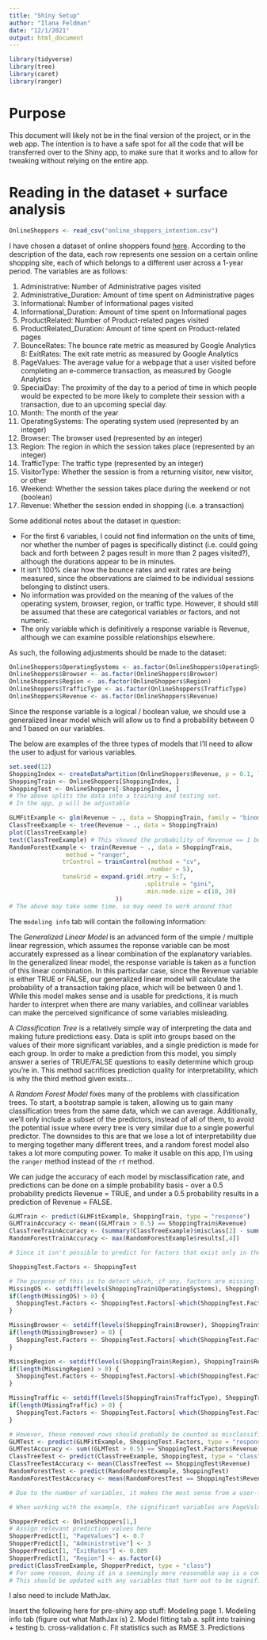 ```yaml
---
title: "Shiny Setup"
author: "Ilana Feldman"
date: "12/1/2021"
output: html_document
---
```


```r
library(tidyverse)
library(tree)
library(caret)
library(ranger)
```

# Purpose

This document will likely not be in the final version of the project, or in the web app. The intention is to have a safe spot for all the code that will be transferred over to the Shiny app, to make sure that it works and to allow for tweaking without relying on the entire app.

# Reading in the dataset + surface analysis

```r
OnlineShoppers <- read_csv("online_shoppers_intention.csv")
```

I have chosen a dataset of online shoppers found [here](https://archive.ics.uci.edu/ml/datasets/Online+Shoppers+Purchasing+Intention+Dataset). According to the description of the data, each row represents one session on a certain online shopping site, each of which belongs to a different user across a 1-year period. The variables are as follows:  

  1. Administrative: Number of Administrative pages visited  
  2. Administrative_Duration: Amount of time spent on Administrative pages 
  3. Informational: Number of Informational pages visited
  4. Informational_Duration: Amount of time spent on Informational pages
  5. ProductRelated: Number of Product-related pages visited
  6. ProductRelated_Duration: Amount of time spent on Product-related pages
  7. BounceRates: The bounce rate metric as measured by Google Analytics
  8: ExitRates: The exit rate metric as measured by Google Analytics
  9. PageValues: The average value for a webpage that a user visited before completing an e-commerce transaction, as measured by Google Analytics
  10. SpecialDay: The proximity of the day to a period of time in which people would be expected to be more likely to complete their session with a transaction, due to an upcoming special day.
  11. Month: The month of the year
  12. OperatingSystems: The operating system used (represented by an integer)
  13. Browser: The browser used (represented by an integer)
  14. Region: The region in which the session takes place (represented by an integer)
  15. TrafficType: The traffic type (represented by an integer) 
  16. VisitorType: Whether the session is from a returning visitor, new visitor, or other
  17. Weekend: Whether the session takes place during the weekend or not (boolean)
  18. Revenue: Whether the session ended in shopping (i.e. a transaction)
  
Some additional notes about the dataset in question:   

  - For the first 6 variables, I could not find information on the units of time, nor whether the number of pages is specifically distinct (i.e. could going back and forth between 2 pages result in more than 2 pages visited?), although the durations appear to be in minutes.  
  - It isn't 100% clear how the bounce rates and exit rates are being measured, since the observations are claimed to be individual sessions belonging to distinct users.  
  - No information was provided on the meaning of the values of the operating system, browser, region, or traffic type. However, it should still be assumed that these are categorical variables or factors, and not numeric.
  - The only variable which is definitively a response variable is Revenue, although we can examine possible relationships elsewhere. 

As such, the following adjustments should be made to the dataset:

```r
OnlineShoppers$OperatingSystems <- as.factor(OnlineShoppers$OperatingSystems)
OnlineShoppers$Browser <- as.factor(OnlineShoppers$Browser)
OnlineShoppers$Region <- as.factor(OnlineShoppers$Region)
OnlineShoppers$TrafficType <- as.factor(OnlineShoppers$TrafficType)
OnlineShoppers$Revenue <- as.factor(OnlineShoppers$Revenue)
```

Since the response variable is a logical / boolean value, we should use a generalized linear model which will allow us to find a probability between 0 and 1 based on our variables.

The below are examples of the three types of models that I'll need to allow the user to adjust for various variables. 

```r
set.seed(12)
ShoppingIndex <- createDataPartition(OnlineShoppers$Revenue, p = 0.1, list = FALSE)
ShoppingTrain <- OnlineShoppers[ShoppingIndex, ]
ShoppingTest <- OnlineShoppers[-ShoppingIndex, ]
# The above splits the data into a training and testing set.
# In the app, p will be adjustable

GLMFitExample <- glm(Revenue ~ ., data = ShoppingTrain, family = "binomial")
ClassTreeExample <- tree(Revenue ~ ., data = ShoppingTrain)
plot(ClassTreeExample)
text(ClassTreeExample) # This showed the probability of Revenue == 1 before converted into factor
RandomForestExample <- train(Revenue ~ ., data = ShoppingTrain,
                method = "ranger",
               trControl = trainControl(method = "cv",
                                        number = 5),
               tuneGrid = expand.grid(.mtry = 5:7,
                                      .splitrule = "gini",
                                      .min.node.size = c(10, 20)
                              ))
# The above may take some time, so may need to work around that
```

The `modeling info` tab will contain the following information:

The *Generalized Linear Model* is an advanced form of the simple / multiple linear regression, which assumes the reponse variable can be most accurately expressed as a linear combination of the explanatory variables. In the generalized linear model, the response variable is taken as a function of this linear combination. In this particular case, since the Revenue variable is either TRUE or FALSE, our generalized linear model will calculate the probability of a transaction taking place, which will be between 0 and 1. While this model makes sense and is usable for predictions, it is much harder to interpret when there are many variables, and collinear variables can make the perceived significance of some variables misleading.

A *Classification Tree* is a relatively simple way of interpreting the data and making future predictions easy. Data is split into groups based on the values of their more significant variables, and a single prediction is made for each group. In order to make a prediction from this model, you simply answer a series of TRUE/FALSE questions to easily determine which group you're in. This method sacrifices prediction quality for interpretability, which is why the third method given exists...

A *Random Forest Model* fixes many of the problems with classification trees. To start, a bootstrap sample is taken, allowing us to gain many classification trees from the same data, which we can average. Additionally, we'll only include a subset of the predictors, instead of all of them, to avoid the potential issue where every tree is very similar due to a single powerful predictor. The downsides to this are that we lose a lot of interpretability due to merging together many different trees, and a random forest model also takes a lot more computing power. To make it usable on this app, I'm using the `ranger` method instead of the `rf` method.

We can judge the accuracy of each model by misclassification rate, and predictions can be done on a simple probability basis - over a 0.5 probability predicts Revenue = TRUE, and under a 0.5 probability results in a prediction of Revenue = FALSE.

```r
GLMTrain <- predict(GLMFitExample, ShoppingTrain, type = "response")
GLMTrainAccuracy <- mean((GLMTrain > 0.5) == ShoppingTrain$Revenue)
ClassTreeTrainAccuracy <- (summary(ClassTreeExample)$misclass[2] - summary(ClassTreeExample)$misclass[1])/summary(ClassTreeExample)$misclass[2]
RandomForestTrainAccuracy <- max(RandomForestExample$results[,4])

# Since it isn't possible to predict for factors that exist only in the Test set, we should probably find a way to remove them for the purposes of counting misclassifications.

ShoppingTest.Factors <- ShoppingTest

# The purpose of this is to detect which, if any, factors are missing in the training set. Once we do that, we can temporarily remove them from the test dataset
MissingOS <- setdiff(levels(ShoppingTrain$OperatingSystems), ShoppingTrain$OperatingSystems)
if(length(MissingOS) > 0) {
  ShoppingTest.Factors <- ShoppingTest.Factors[-which(ShoppingTest.Factors$OperatingSystems %in% MissingOS),]
}

MissingBrowser <- setdiff(levels(ShoppingTrain$Browser), ShoppingTrain$Browser)
if(length(MissingBrowser) > 0) {
  ShoppingTest.Factors <- ShoppingTest.Factors[-which(ShoppingTest.Factors$Browser %in% MissingBrowser),]
}

MissingRegion <- setdiff(levels(ShoppingTrain$Region), ShoppingTrain$Region)
if(length(MissingRegion) > 0) {
  ShoppingTest.Factors <- ShoppingTest.Factors[-which(ShoppingTest.Factors$Region %in% MissingRegion),]
}

MissingTraffic <- setdiff(levels(ShoppingTrain$TrafficType), ShoppingTrain$TrafficType)
if(length(MissingTraffic) > 0) {
  ShoppingTest.Factors <- ShoppingTest.Factors[-which(ShoppingTest.Factors$TrafficType %in% MissingTraffic),]
}

# However, these removed rows should probably be counted as misclassifications when we do this, since we can't predict them.
GLMTest <- predict(GLMFitExample, ShoppingTest.Factors, type = "response")
GLMTestAccuracy <- sum((GLMTest > 0.5) == ShoppingTest.Factors$Revenue)/nrow(ShoppingTest)
ClassTreeTest <- predict(ClassTreeExample, ShoppingTest, type = "class")
ClassTreeTestAccuracy <- mean(ClassTreeTest == ShoppingTest$Revenue)
RandomForestTest <- predict(RandomForestExample, ShoppingTest)
RandomForestTestAccuracy <- mean(RandomForestTest == ShoppingTest$Revenue)

# Due to the number of variables, it makes the most sense from a user-friendly standpoint to use the classification tree to predict. Once I set everything up, I should see which variables can be found in the tree for various values of p when setting up the training and testing setup.

# When working with the example, the significant variables are PageValues, Region, Administrative, and ExitRates.

ShopperPredict <- OnlineShoppers[1,]
# Assign relevant prediction values here
ShopperPredict[1, "PageValues"] <- 0.7
ShopperPredict[1, "Administrative"] <- 3
ShopperPredict[1, "ExitRates"] <- 0.009
ShopperPredict[1, "Region"] <- as.factor(4)
predict(ClassTreeExample, ShopperPredict, type = "class")
# For some reason, doing it in a seemingly more reasonable way is a complete mess.
# This should be updated with any variables that turn out to be significant for some value of p.
```






I also need to include MathJax.

Insert the following here for pre-shiny app stuff:
Modeling page
  1. Modeling info tab (figure out what MathJax is)
  2. Model fitting tab
    a. split into training + testing
    b. cross-validation
    c. Fit statistics such as RMSE
  3. Predictions

